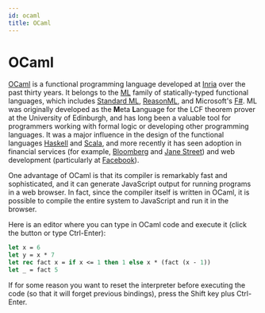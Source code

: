 ```yaml
---
id: ocaml
title: OCaml
---
```


# OCaml

[OCaml](https://ocaml.org/) is a functional programming language developed at [Inria](https://www.inria.fr/en) over the past thirty years.
It belongs to the [ML](https://en.wikipedia.org/wiki/ML_(programming_language)) family of statically-typed
functional languages, which includes [Standard ML](http://sml-family.org/),
[ReasonML](https://reasonml.github.io/), and Microsoft's [F#](https://fsharp.org/). ML was originally
developed as the **M**eta **L**anguage for the LCF theorem prover at the University of
Edinburgh, and has long been a valuable tool for programmers working with formal logic or
developing other programming languages. It was a major influence in the design of the
functional languages [Haskell](https://www.haskell.org/) and
[Scala](https://www.scala-lang.org/), and more recently it has seen adoption in financial
services (for example, [Bloomberg](https://bloomberg.com/) and
[Jane Street](https://janestreet.com)) and web development (particularly at
[Facebook](https://facebook.com)).

One advantage of OCaml is that its compiler is remarkably fast and sophisticated, and it can
generate JavaScript output for running programs in a web browser. In fact, since the
compiler itself is written in OCaml, it is possible to compile the entire system to
JavaScript and run it in the browser.

Here is an editor where you can type in OCaml code and execute it (click the button
or type Ctrl-Enter):

```ocaml edit
let x = 6
let y = x * 7
let rec fact x = if x <= 1 then 1 else x * (fact (x - 1))
let _ = fact 5
```

If for some reason you want to reset the interpreter before executing the code (so that
it will forget previous bindings), press the Shift key plus Ctrl-Enter.
